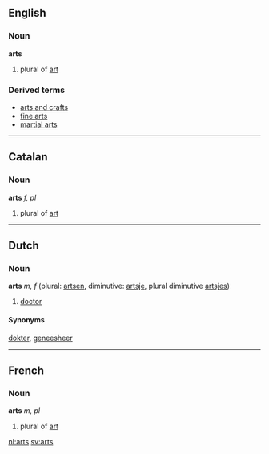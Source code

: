 ==English==
=== Noun ===
'''arts''' 

#plural of [[art]]
===Derived terms===
*[[arts and crafts]]
*[[fine arts]]
*[[martial arts]]

----

== Catalan ==
=== Noun ===

'''arts''' ''f, pl''

#plural of [[art]]

----
== Dutch ==
===Noun===
'''arts''' ''m, f'' (plural: [[artsen]], diminutive: [[artsje]], plural diminutive [[artsjes]])

# [[doctor]]

==== Synonyms ====

[[dokter]], [[geneesheer]]

----
== French ==
=== Noun ===
'''arts''' ''m, pl''

#plural of [[art]]

[[nl:arts]]
[[sv:arts]]